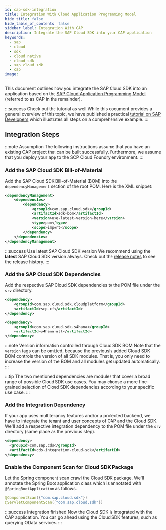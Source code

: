 ```yaml
---
id: cap-sdk-integration
title: Integration With Cloud Application Programming Model
hide_title: false
hide_table_of_contents: false
sidebar_label: Integration With CAP
description: Integrate the SAP Cloud SDK into your CAP application
keywords:
  - sap
  - cloud
  - sdk
  - cloud native
  - cloud sdk
  - sap cloud sdk
  - cap
image:
---
```


This document outlines how you integrate the SAP Cloud SDK into an application based on the [SAP Cloud Application Programming Model](https://cap.cloud.sap/docs/) (referred to as CAP in the remainder).

:::success Check out the tutorial as well
While this document provides a general overview of this topic, we have published a practical [tutorial on SAP Developers](https://developers.sap.com/tutorials/cloudsdk-integrate-cap.html) which illustrates all steps on a comprehensive example.
:::

## Integration Steps

:::note Assumption
The following instructions assume that you have an existing CAP project that can be built successfully.
Furthermore, we assume that you deploy your app to the SCP Cloud Foundry environment.
:::

### Add the SAP Cloud SDK Bill-of-Material

Add the SAP Cloud SDK Bill-of-Material (BOM) into the `dependencyManagement` section of the root POM.
Here is the XML snippet:

<!-- vale off -->

```xml
<dependencyManagement>
    <dependencies>
        <dependency>
            <groupId>com.sap.cloud.sdk</groupId>
            <artifactId>sdk-bom</artifactId>
            <version>use-latest-version-here</version>
            <type>pom</type>
            <scope>import</scope>
        </dependency>
    </dependencies>
</dependencyManagement>
```

<!-- vale on -->

:::success Use latest SAP Cloud SDK version
We recommend using the **latest** SAP Cloud SDK version always.
Check out the [release notes](../release-notes-sap-cloud-sdk-for-java) to see the release history.
:::

### Add the SAP Cloud SDK Dependencies

Add the respective SAP Cloud SDK dependencies to the POM file under the `srv` directory.

<!-- vale off -->

```xml
<dependency>
    <groupId>com.sap.cloud.sdk.cloudplatform</groupId>
    <artifactId>scp-cf</artifactId>
</dependency>

<dependency>
    <groupId>com.sap.cloud.sdk.s4hana</groupId>
    <artifactId>s4hana-all</artifactId>
</dependency>
```

<!-- vale on -->

:::note Version information controlled through Cloud SDK BOM
Note that the `version` tags can be omitted, because the previously added Cloud SDK BOM controls the version of all SDK modules.
That is, you only need to increase the version of the BOM and all modules get updated automatically.
:::

:::tip
The two mentioned dependencies are modules that cover a broad range of possible Cloud SDK use cases.
You may choose a more fine-grained selection of Cloud SDK dependencies according to your specific use case.
:::

### Add the Integration Dependency

If your app uses multitenancy features and/or a protected backend, we have to integrate the tenant and user concepts of CAP and the Cloud SDK.
We'll add a respective integration dependency to the POM file under the `srv` directory (same place as the previous step).

```xml
<dependency>
  <groupId>com.sap.cds</groupId>
  <artifactId>cds-integration-cloud-sdk</artifactId>
</dependency>
```

### Enable the Component Scan for Cloud SDK Package

Let the Spring component scan crawl the Cloud SDK package.
We'll annotate the Spring Boot application class which is annotated with `@SpringBootApplication` as follows.

```java
@ComponentScan({"com.sap.cloud.sdk"})
@ServletComponentScan({"com.sap.cloud.sdk"})
```

:::success Integration finished
Now the Cloud SDK is integrated with the CAP application.
You can go ahead using the Cloud SDK features, such as querying OData services.
:::
